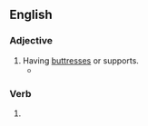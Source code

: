 ==English==

===Adjective===
{{en-adj}}

# Having [[buttress]]es or supports.
#* {{quote-book|en|year=1918|author={{w|W. B. Maxwell}}|chapter=7
|title=[http://openlibrary.org/works/OL1097634W The Mirror and the Lamp]
|passage=[…] St. Bede's at this period of its history was perhaps the poorest and most miserable parish in the East End of London. Close-packed, crushed by the '''buttressed''' height of the railway viaduct, rendered airless by huge walls of factories, it at once banished lively interest from a stranger's mind and left only a dull oppression of the spirit.}}
#: {{ux|en|Only the '''buttressed''' outer walls still stood .}}

===Verb===
{{head|en|verb form}}

# {{en-past of|buttress}}